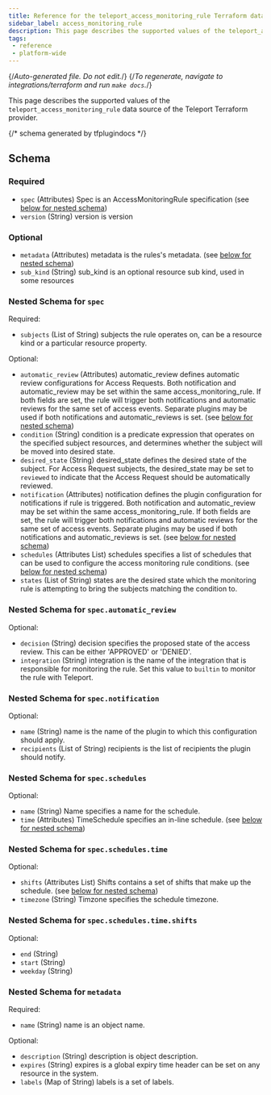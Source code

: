 ```yaml
---
title: Reference for the teleport_access_monitoring_rule Terraform data-source
sidebar_label: access_monitoring_rule
description: This page describes the supported values of the teleport_access_monitoring_rule data-source of the Teleport Terraform provider.
tags:
 - reference
 - platform-wide
---
```


{/*Auto-generated file. Do not edit.*/}
{/*To regenerate, navigate to integrations/terraform and run `make docs`.*/}

This page describes the supported values of the `teleport_access_monitoring_rule` data source of the
Teleport Terraform provider.





{/*  schema generated by tfplugindocs */}
## Schema

### Required

- `spec` (Attributes) Spec is an AccessMonitoringRule specification (see [below for nested schema](#nested-schema-for-spec))
- `version` (String) version is version

### Optional

- `metadata` (Attributes) metadata is the rules's metadata. (see [below for nested schema](#nested-schema-for-metadata))
- `sub_kind` (String) sub_kind is an optional resource sub kind, used in some resources

### Nested Schema for `spec`

Required:

- `subjects` (List of String) subjects the rule operates on, can be a resource kind or a particular resource property.

Optional:

- `automatic_review` (Attributes) automatic_review defines automatic review configurations for Access Requests. Both notification and automatic_review may be set within the same access_monitoring_rule. If both fields are set, the rule will trigger both notifications and automatic reviews for the same set of access events. Separate plugins may be used if both notifications and automatic_reviews is set. (see [below for nested schema](#nested-schema-for-specautomatic_review))
- `condition` (String) condition is a predicate expression that operates on the specified subject resources, and determines whether the subject will be moved into desired state.
- `desired_state` (String) desired_state defines the desired state of the subject. For Access Request subjects, the desired_state may be set to `reviewed` to indicate that the Access Request should be automatically reviewed.
- `notification` (Attributes) notification defines the plugin configuration for notifications if rule is triggered. Both notification and automatic_review may be set within the same access_monitoring_rule. If both fields are set, the rule will trigger both notifications and automatic reviews for the same set of access events. Separate plugins may be used if both notifications and automatic_reviews is set. (see [below for nested schema](#nested-schema-for-specnotification))
- `schedules` (Attributes List) schedules specifies a list of schedules that can be used to configure the access monitoring rule conditions. (see [below for nested schema](#nested-schema-for-specschedules))
- `states` (List of String) states are the desired state which the monitoring rule is attempting to bring the subjects matching the condition to.

### Nested Schema for `spec.automatic_review`

Optional:

- `decision` (String) decision specifies the proposed state of the access review. This can be either 'APPROVED' or 'DENIED'.
- `integration` (String) integration is the name of the integration that is responsible for monitoring the rule. Set this value to `builtin` to monitor the rule with Teleport.


### Nested Schema for `spec.notification`

Optional:

- `name` (String) name is the name of the plugin to which this configuration should apply.
- `recipients` (List of String) recipients is the list of recipients the plugin should notify.


### Nested Schema for `spec.schedules`

Optional:

- `name` (String) Name specifies a name for the schedule.
- `time` (Attributes) TimeSchedule specifies an in-line schedule. (see [below for nested schema](#nested-schema-for-specschedulestime))

### Nested Schema for `spec.schedules.time`

Optional:

- `shifts` (Attributes List) Shifts contains a set of shifts that make up the schedule. (see [below for nested schema](#nested-schema-for-specschedulestimeshifts))
- `timezone` (String) Timzone specifies the schedule timezone.

### Nested Schema for `spec.schedules.time.shifts`

Optional:

- `end` (String)
- `start` (String)
- `weekday` (String)





### Nested Schema for `metadata`

Required:

- `name` (String) name is an object name.

Optional:

- `description` (String) description is object description.
- `expires` (String) expires is a global expiry time header can be set on any resource in the system.
- `labels` (Map of String) labels is a set of labels.

